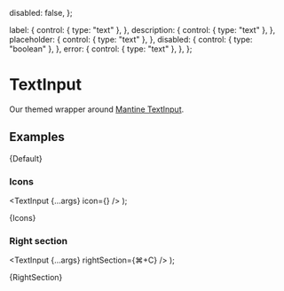 
  disabled: false,
};

  label: {
    control: { type: "text" },
  },
  description: {
    control: { type: "text" },
  },
  placeholder: {
    control: { type: "text" },
  },
  disabled: {
    control: { type: "boolean" },
  },
  error: {
    control: { type: "text" },
  },
};

<Meta
  title="Inputs/TextInput"
  component={TextInput}
  args={args}
  argTypes={argTypes}
/>

# TextInput

Our themed wrapper around [Mantine TextInput](https://mantine.dev/core/text-input/).

## Examples


<Canvas>
  <Story name="Default">{Default}</Story>
</Canvas>

### Icons

  <TextInput {...args} icon={<Icon name="dashboard" />} />
);

<Canvas>
  <Story name="Icon">{Icons}</Story>
</Canvas>

### Right section

  <TextInput {...args} rightSection={<Text color="inherit">⌘+C</Text>} />
);

<Canvas>
  <Story name="Right section">{RightSection}</Story>
</Canvas>
